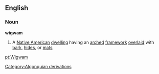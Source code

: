 ==English==
===Noun===
{{wikipedia}}
'''wigwam'''
#A [[Native American]] [[dwelling]] having an [[arch]]ed  [[framework]] [[overlaid]] with [[bark]], [[hide]]s, or [[mat]]s
[[Category:Algonquian derivations]]

[[pt:Wigwam]]